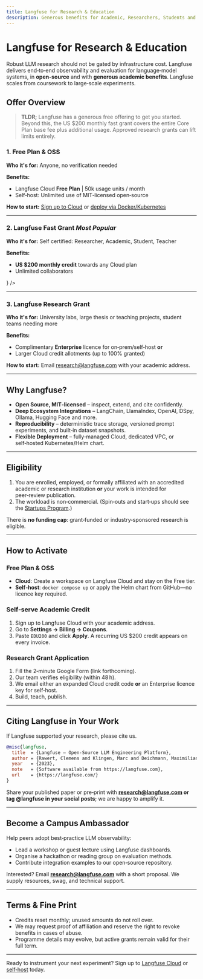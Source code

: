 ```yaml
---
title: Langfuse for Research & Education
description: Generous benefits for Academic, Researchers, Students and Teachers.
---
```


# Langfuse for Research & Education

Robust LLM research should not be gated by infrastructure cost. Langfuse delivers end‑to‑end observability and evaluation for language‑model systems, in **open-source** and with **generous academic benefits**. Langfuse scales from coursework to large‑scale experiments.

## Offer Overview

> **TLDR;** Langfuse has a generous free offering to get you started. Beyond this, the US $200 monthly fast grant covers the entire Core Plan base fee plus additional usage. Approved research grants can lift limits entirely.

### 1. Free Plan & OSS

**Who it's for:** Anyone, no verification needed

**Benefits:**

- Langfuse Cloud **Free Plan** | 50k usage units / month
- Self‑host: Unlimited use of MIT‑licensed open‑source

**How to start:** [Sign up to Cloud](https://cloud.langfuse.com/signup) or [deploy via Docker/Kubernetes](/self-hosting)

---

### 2. Langfuse Fast Grant _Most Popular_

**Who it's for:** Self certified: Researcher, Academic, Student, Teacher

**Benefits:**

- **US $200 monthly credit** towards any Cloud plan
- Unlimited collaborators


<Cards num={1}>
  <Card
    title="Request a Fast Grant"
    href="https://forms.gle/GLwLmS8X4Vy1dLxJ6"
    icon={<FilePenLine />}
  />
</Cards>

---

### 3. Langfuse Research Grant

**Who it's for:** University labs, large thesis or teaching projects, student teams needing more

**Benefits:**

- Complimentary **Enterprise** licence for on‑prem/self‑host **or**
- Larger Cloud credit allotments (up to 100% granted)

**How to start:** Email research@langfuse.com with your academic address.

---

## Why Langfuse?

- **Open Source, MIT‑licensed** – inspect, extend, and cite confidently.
- **Deep Ecosystem Integrations** – LangChain, LlamaIndex, OpenAI, DSpy, Ollama, Hugging Face and more.
- **Reproducibility** – deterministic trace storage, versioned prompt experiments, and built‑in dataset snapshots.
- **Flexible Deployment** – fully‑managed Cloud, dedicated VPC, or self‑hosted Kubernetes/Helm chart.

---

## Eligibility

1. You are enrolled, employed, or formally affiliated with an accredited academic or research institution **or** your work is intended for peer‑review publication.
2. The workload is non‑commercial. (Spin‑outs and start‑ups should see the [Startups Program](/startups).)

There is **no funding cap**: grant‑funded or industry‑sponsored research is eligible.

---

## How to Activate

### Free Plan & OSS

- **Cloud**: Create a workspace on Langfuse Cloud and stay on the Free tier.
- **Self‑host**: `docker compose up` or apply the Helm chart from GitHub—no licence key required.

### Self‑serve Academic Credit

1. Sign up to Langfuse Cloud with your academic address.
2. Go to **Settings → Billing → Coupons**.
3. Paste `EDU200` and click **Apply**. A recurring US $200 credit appears on every invoice.

### Research Grant Application

1. Fill the 2‑minute Google Form (link forthcoming).
2. Our team verifies eligibility (within 48 h).
3. We email either an expanded Cloud credit code **or** an Enterprise licence key for self‑host.
4. Build, teach, publish.

---

## Citing Langfuse in Your Work

If Langfuse supported your research, please cite us.

```bibtex
@misc{langfuse,
  title  = {Langfuse — Open‑Source LLM Engineering Platform},
  author = {Rawert, Clemens and Klingen, Marc and Deichmann, Maximilian},
  year   = {2023},
  note   = {Software available from https://langfuse.com},
  url    = {https://langfuse.com/}
}
```

Share your published paper or pre‑print with **[research@langfuse.com](mailto:research@langfuse.com) or tag @langfuse in your social posts**; we are happy to amplify it.

---

## Become a Campus Ambassador

Help peers adopt best‑practice LLM observability:

- Lead a workshop or guest lecture using Langfuse dashboards.
- Organise a hackathon or reading group on evaluation methods.
- Contribute integration examples to our open‑source repository.

Interested? Email **[research@langfuse.com](mailto:research@langfuse.com)** with a short proposal. We supply resources, swag, and technical support.

---

## Terms & Fine Print

- Credits reset monthly; unused amounts do not roll over.
- We may request proof of affiliation and reserve the right to revoke benefits in cases of abuse.
- Programme details may evolve, but active grants remain valid for their full term.

---

Ready to instrument your next experiment? Sign up to [Langfuse Cloud](https://cloud.langfuse.com) or [self‑host](/self-hosting) today.
